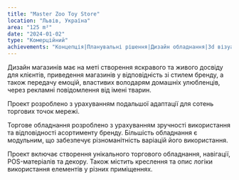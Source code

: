 ```yaml
---
title: "Master Zoo Toy Store"
location: "Львів, Україна"
area: "125 m²"
date: "2024-01-02"
type: "Комерційний"
achievements: "Концепція|Планувальні рішення|Дизайн обладнання|3d візуалізація|Креслення|Візуальна комунікація|Специфікація матеріалів та обладнання"
---
```


Дизайн магазинів має на меті створення яскравого та живого досвіду для клієнтів, приведення магазинів у відповідність зі стилем бренду, а також передачу емоцій, властивих володарям домашніх улюбленців, через рекламні повідомлення від імені тварин.

Проект розроблено з урахуванням подальшої адаптації для сотень торгових точок мережі.

Торгове обладнання розроблено з урахуванням зручності використання та відповідності асортименту бренду. Більшість обладнання є модульним, що забезпечує різноманітність варіацій його використання.

Проект включає створення унікального торгового обладнання, навігації, POS-матеріалів та декору. Також містить креслення та опис логіки використання елементів у різних приміщеннях.
